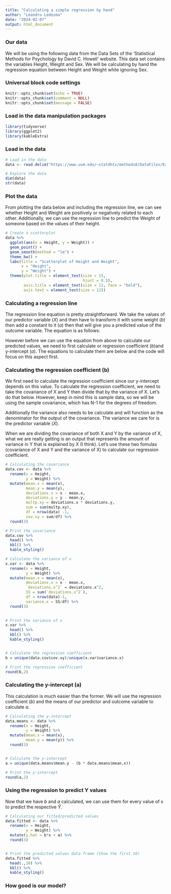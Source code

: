 ```yaml
---
title: "Calculating a simple regression by hand"
author: "Leandro Ledesma"
date: "2024-02-07"
output: html_document
---
```


### Our data

We will be using the following data from the Data Sets of the 'Statistical Methods for Psychology by David C. Howell' website. This data set contains the variables Height, Weight and Sex. We will be calculating by hand the regression equation between Height and Weight while ignoring Sex.

### Universal block code settings

```r
knitr::opts_chunk$set(echo = TRUE)
knitr::opts_chunk$set(comment = NULL)
knitr::opts_chunk$set(message = FALSE)
```

### Load in the data manipulation packages

```r
library(tidyverse)
library(ggplot2)
library(kableExtra)

```

### Load in the data

```r
# Load in the data
data <- read.delim("https://www.uvm.edu/~statdhtx/methods8/DataFiles/Ex9-31.dat")

# Explore the data
dim(data)
str(data)

```


### Plot the data

From plotting the data below and including the regression line, we can see whether Height and Weight are positively or negatively related to each other. Additionally, we can use the regression line to predict the Weight of someone based on the values of their height. 

```r
# Create a scatterplot
data %>%
  ggplot(aes(x = Height, y = Weight)) +
  geom_point() +
  geom_smooth(method = "lm") +
  theme_bw() +
  labs(title = "Scatterplot of Height and Weight",
       x = "Height",
       y = "Weight") +
  theme(plot.title = element_text(size = 15,
                                  hjust = 0.5),
        axis.title = element_text(size = 12, face = "bold"),
        axis.text = element_text(size = 12))

```


### Calculating a regression line

The regression line equation is pretty straightforward. We take the values of our predictor variable ($X$) and then have to transform it with some weight ($b$) then add a constant to it ($a$) then that will give you a predicted value of the outcome variable. The equation is as follows:

\begin{align*}

\hat{Y} = bX + a

\end{align*}


However before we can use the equation from above to calculate our predicted values, we need to first calculate or regression coefficient ($b$)and y-intercept ($a$). The equations to calculate them are below and the code will focus on this aspect first.


\begin{align*}

a = \overline{Y} - b\overline{X}

\end{align*}

\begin{align*}

b = \frac {cov_{XY}} {s_{x}^2}

\end{align*}


### Calculating the regression coefficient (b)

We first need to calculate the regression coefficient since our y-intercept depends on this value. To calculate the regression coefficient, we need to take the covariance of X and Y then divide that by the variance of X. Let's do that below. However, keep in mind this is sample data, so we will be using the sample covariance, which has N-1 for the degrees of freedom. 

\begin{align*}

cov_{XY} = \frac {\Sigma(X - \overline{X})(Y - \overline{Y})} {N - 1}

\end{align*}

Additionally the variance also needs to be calculate and will function as the denominator for the output of the covariance. The variance we care for is the predictor variable ($X$).

\begin{align*}

s_{X}^2 = \frac{ \Sigma(X - \overline{X})^2} {N - 1}

\end{align*}

When we are dividing the covariance of both X and Y by the variance of X, what we are really getting is an output that represents the amount of variance in Y that is explained by X (I think). Let's use these two fomulas (covariance of X and Y and the variance of X) to calculate our regression coefficient. 


```r
# Calculating the covariance
data.cov <- data %>%
  rename(x = Height,
         y = Weight) %>%
  mutate(mean.x = mean(x),
         mean.y = mean(y),
         deviations.x = x - mean.x,
         deviations.y = y - mean.y,
         multp.xy = deviations.x * deviations.y,
         sum = sum(multp.xy),
         df = nrow(data) -1,
         cov.xy = sum/df) %>%
  round(3)

# Print the covariance
data.cov %>%
  head() %>%
  kbl() %>%
  kable_styling()

# Calculate the variance of x
x.var <- data %>%
  rename(x = Height,
         y = Weight) %>%
  mutate(mean.x = mean(x),
         deviations.x = x - mean.x,
         `deviations.x^2` = deviations.x^2,
         SS = sum(`deviations.x^2`),
         df = nrow(data)-1,
         variance.x = SS/df) %>%
  round(3)
  

# Print the variance of x
x.var %>%
  head() %>%
  kbl() %>%
  kable_styling()


# Calculate the regression coefficient
b = unique(data.cov$cov.xy)/unique(x.var$variance.x)

# Print the regression coefficient
round(b,2)
```


### Calculating the y-intercept (a)

This calculation is much easier than the former. We will use the regression coefficient ($b$) and the means of our predictor and outcome variable to calculate $a$.

```r
# Calculating the y-intercept
data.means <- data %>%
  rename(x = Height,
         y = Weight) %>%
  mutate(mean.x = mean(x),
         mean.y = mean(y)) %>%
  round(3)


# Calculate the y-intercept
a = unique(data.means$mean.y - (b * data.means$mean.x))

# Print the y-intercept
round(a,2)

```


### Using the regression to predict Y values

Now that we have $b$ and $a$ calculated, we can use them for every value of x to predict the respective $\hat{Y}$. 

```r
# Calculating our fitted/predicted values
data.fitted <- data %>%
  rename(x = Height,
         y = Weight) %>%
  mutate(y.hat = b*x + a) %>%
  round(3)


# Print the predicted values data frame (Show the first 10)
data.fitted %>%
  head(.,10) %>%
  kbl() %>%
  kable_styling()


```


### How good is our model?


